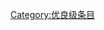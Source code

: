 {{catmore1|[[Wikipedia:死亡专题|Wikipedia:死亡专题]]}}
{{Articles by Quality|topic=死亡|project=死亡|format=toc}}
{{emptycat}}

[[Category:优良级条目|Category:优良级条目]]